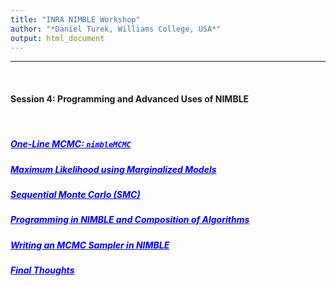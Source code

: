 ```yaml
---
title: "INRA NIMBLE Workshop"
author: "*Daniel Turek, Williams College, USA*"
output: html_document
---
```


---


\   

#### Session 4: Programming and Advanced Uses of NIMBLE

\   

##### <a href="https://danielturek.github.io/nimble-inra-2019/nimble_mcmc" target="_blank" style="color: blue">One-Line MCMC: `nimbleMCMC`</a>

##### <a href="https://danielturek.github.io/nimble-inra-2019/marginalized_models" target="_blank" style="color: blue">Maximum Likelihood using Marginalized Models</a>

##### <a href="https://danielturek.github.io/nimble-inra-2019/smc" target="_blank" style="color: blue">Sequential Monte Carlo (SMC)</a>

##### <a href="https://danielturek.github.io/nimble-inra-2019/composition_algorithms" target="_blank" style="color: blue">Programming in NIMBLE and Composition of Algorithms</a>

##### <a href="https://danielturek.github.io/nimble-inra-2019/writing_sampler" target="_blank" style="color: blue">Writing an MCMC Sampler in NIMBLE</a>

##### <a href="https://danielturek.github.io/nimble-inra-2019/final_thoughts" target="_blank" style="color: blue">Final Thoughts</a>



\  

\  

\  

\  

\  

\  

\  

\  

\  









